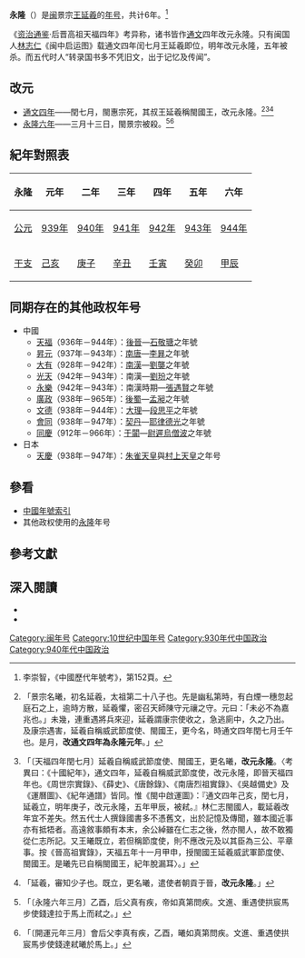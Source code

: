 {{Eranamebox|年号=永隆
|起讫时间= 939年闰七月－944年三月
|政权= [[闽|闽]]
|帝王= 闽景宗[[王延羲|王延羲]]
|历时= 5年
|timeline= <timeline>
ImageSize  = width:200 height:50
PlotArea   = width:180 height:30 left:10 bottom:20
TimeAxis   = orientation:horizontal
DateFormat = yyyy
Period     = from:907 till:960
AlignBars  = early
ScaleMajor = increment:10 start:910
Colors =
  id:canvas value:rgb(1,1,0.85)
BackgroundColors = canvas:canvas
PlotData =
  width:15 color:black
  bar:era from:start till:end
  bar:era from:909 till:945 color:red
  bar:era from:939 till:944 color:orange
</timeline>
|说明= <span style="color: orange">永隆</span>在<span style="color: red">闽</span>及五代时期的位置。
}}
'''永隆'''（{{kj|939年|閏七月|944年|三月}}）是[[闽|闽]]景宗[[王延羲|王延羲]]的[[年号|年号]]，共计6年。<ref>李崇智，《中國歷代年號考》，第152頁。</ref>

《[[资治通鉴|资治通鉴]]·后晋高祖天福四年》考异称，诸书皆作[[通文|通文]]四年改元永隆。只有闽国人[[林志仁|林志仁]]《闽中启运图》载通文四年闰七月王延羲即位，明年改元永隆，五年被杀。而五代时人“转录国书多不凭旧文，出于记忆及传闻”。

==改元==
*[[939年|通文四年]]——閏七月，閩惠宗死，其叔王延羲稱閩國王，改元永隆。<ref>{{cite wikisource|title=十國春秋閩三景宗本紀|last=吳任臣|wslink=zh:十國春秋/卷092}}「景宗名曦，初名延羲，太祖第二十八子也。先是幽私第時，有白煙一穗忽起庭石之上，逾時方散，延羲懼，密召天師陳守元禳之守。元曰：「未必不為嘉兆也。」未幾，連重遇將兵來迎，延羲謂康宗使收之，急逃廁中，久之乃出。及康宗遇害，延羲自稱威武節度使、閩國王，更今名，時通文四年閏七月壬午也。是月，'''改通文四年為永隆元年'''。」</ref><ref>{{cite wikisource|title=資治通鑑後晉紀三|last=司馬光|wslink=zh:資治通鑒 (胡三省音注)/卷282}}「〔天福四年閏七月〕延羲自稱威武節度使、閩國王，更名曦，'''改元永隆'''。〈考異曰：《十國紀年》，通文四年，延羲自稱威武節度使，改元永隆，即晉天福四年也。《周世宗實錄》、《薛史》、《唐餘錄》、《南唐烈祖實錄》、《吳越備史》及《運曆圖》、《紀年通譜》皆同。惟《閩中啟運圖》：『通文四年己亥，閏七月，延羲立，明年庚子，改元永隆，五年甲辰，被弒。』林仁志閩國人，載延羲改年宜不差失。然五代士人撰錄國書多不憑舊文，出於記憶及傳聞，雖本國近事亦有抵牾者。高遠敘事頗有本末，余公綽雖在仁志之後，然亦閩人，故不敢獨從仁志所記。又王曦既立，若但稱節度使，則不應改元及以其臣為三公、平章事。按《晉高祖實錄》，天福五年十一月甲申，授閩國王延羲威武軍節度使、閩國王。是曦先已自稱閩國王，紀年脫漏耳〉。」</ref><ref>{{cite wikisource|title=新五代史閩世家第八|last=歐陽脩|wslink=zh:新五代史/卷68}}「延羲，審知少子也。既立，更名曦，遣使者朝貢于晉，'''改元永隆'''。」</ref>
*[[944年|永隆六年]]——三月十三日，閩景宗被殺。<ref>{{cite wikisource|title=十國春秋閩三景宗本紀|last=吳任臣|wslink=zh:十國春秋/卷092}}「〔永隆六年三月〕乙酉，后父真有疾，帝如真第問疾。文進、重遇使拱宸馬步使錢達拉于馬上而弒之。」</ref><ref>{{cite wikisource|title=資治通鑑後晉紀五|last=司馬光|wslink=zh:資治通鑒 (胡三省音注)/卷284}}「〔開運元年三月〕會后父李真有疾，乙酉，曦如真第問疾。文進、重遇使拱宸馬步使錢達弒曦於馬上。」</ref>

==紀年對照表==
{| class="wikitable"  style="text-align:center;"
!永隆!!元年!!二年!!三年!!四年!!五年!!六年
|-
![[公元|公元]]
|[[939年|939年]]||[[940年|940年]]||[[941年|941年]]||[[942年|942年]]||[[943年|943年]]||[[944年|944年]]
|-
![[干支|干支]]
|[[己亥|己亥]]||[[庚子|庚子]]||[[辛丑|辛丑]]||[[壬寅|壬寅]]||[[癸卯|癸卯]]||[[甲辰|甲辰]]
|}

==同期存在的其他政权年号==
*中國
**[[天福_(後晉)|天福]]（936年－944年）：[[後晉|後晉]]—[[石敬瑭|石敬瑭]]之年號
**[[昇元|昇元]]（937年－943年）：[[南唐|南唐]]—[[李昪|李昪]]之年號
**[[大有_(年號)|大有]]（928年－942年）：[[南漢|南漢]]—[[劉龑|劉龑]]之年號
**[[光天_(南漢)|光天]]（942年－943年）：南漢—[[劉玢|劉玢]]之年號
**[[永樂_(張遇賢)|永樂]]（942年－943年）：南漢時期—[[張遇賢|張遇賢]]之年號
**[[廣政|廣政]]（938年－965年）：[[後蜀|後蜀]]—[[孟昶|孟昶]]之年號
**[[文德_(大理)|文德]]（938年－944年）：[[大理國|大理]]—[[段思平|段思平]]之年號
**[[会同_(辽朝)|會同]]（938年－947年）：[[遼朝|契丹]]—[[耶律德光|耶律德光]]之年號
**[[同慶_(于闐)|同慶]]（912年－966年）：[[于闐|于闐]]—[[尉遲烏僧波|尉遲烏僧波]]之年號
*日本
**[[天慶_(日本)|天慶]]（938年－947年）：[[朱雀天皇|朱雀天皇]]與[[村上天皇|村上天皇]]之年号

==參看==
*[[中国年号列表#閩|中國年號索引]]
*其他政权使用的[[永隆|永隆]]年号

==參考文獻==
{{Reflist|2}}

==深入閱讀==
<div>
*{{Cite book|author=李崇智|title=中國歷代年號考|format=|url=|date=2004年12月|publisher=中華書局|location=北京|id=ISBN 7101025129}}
*{{Cite book|author=鄧洪波|title=東亞歷史年表|format=pdf|url=http://www.eastasia.ntu.edu.tw/chinese/05_a04.htm|date=2005年3月|publisher=國立臺灣大學東亞經典與文化研究計劃|location=臺北|id=ISBN 9789860005189|access-date=2022-01-03|archive-date=2007-08-25|archive-url=https://web.archive.org/web/20070825002742/http://www.eastasia.ntu.edu.tw/chinese/05_a04.htm|dead-url=yes}}
</div>

{{年号|[[通文|通文]]|[[中国年号列表|闽年号]]<br>939年－944年|[[天德_(閩)|天德]]}}
{{五代十國年號}}

[[Category:闽年号|Category:闽年号]]
[[Category:10世纪中国年号|Category:10世纪中国年号]]
[[Category:930年代中国政治|Category:930年代中国政治]]
[[Category:940年代中国政治|Category:940年代中国政治]]